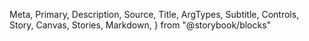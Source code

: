   Meta,
  Primary,
  Description,
  Source,
  Title,
  ArgTypes,
  Subtitle,
  Controls,
  Story,
  Canvas,
  Stories,
  Markdown,
} from "@storybook/blocks"

<Meta of={Caption} />
<Title />
<Description of={Caption} />

```tsx
import { Caption } from "@einride/ui"
```

## Basic

<Description of={Caption.Basic} />
<Canvas of={Caption.Basic} />
<Controls of={Caption.Basic} />
